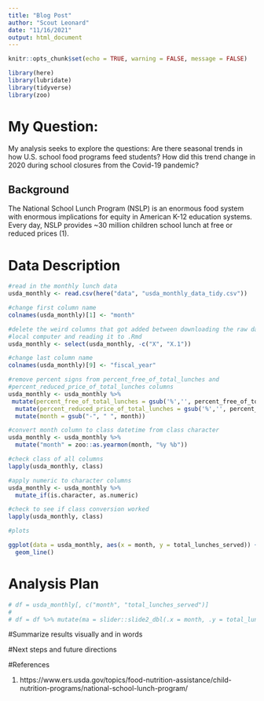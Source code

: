 ```yaml
---
title: "Blog Post"
author: "Scout Leonard"
date: "11/16/2021"
output: html_document
---
```


```r
knitr::opts_chunk$set(echo = TRUE, warning = FALSE, message = FALSE)
```

```r
library(here)
library(lubridate)
library(tidyverse)
library(zoo)
```

# My Question:

My analysis seeks to explore the questions: Are there seasonal trends in how U.S. school food programs feed students? How did this trend change in 2020 during school closures from the Covid-19 pandemic? 

## Background

The National School Lunch Program (NSLP) is an enormous food system with enormous implications for equity in American K-12 education systems. Every day, NSLP provides ~30 million children school lunch at free or reduced prices (1). 

# Data Description

```r
#read in the monthly lunch data 
usda_monthly <- read.csv(here("data", "usda_monthly_data_tidy.csv"))
```

```r
#change first column name 
colnames(usda_monthly)[1] <- "month"

#delete the weird columns that got added between downloading the raw data to my 
#local computer and reading it to .Rmd
usda_monthly <- select(usda_monthly, -c("X", "X.1"))

#change last column name
colnames(usda_monthly)[9] <- "fiscal_year"
```

```r
#remove percent signs from percent_free_of_total_lunches and 
#percent_reduced_price_of_total_lunches columns
usda_monthly <- usda_monthly %>% 
 mutate(percent_free_of_total_lunches = gsub('%','', percent_free_of_total_lunches)) %>% 
  mutate(percent_reduced_price_of_total_lunches = gsub('%','', percent_reduced_price_of_total_lunches)) %>% 
  mutate(month = gsub("-", " ", month))

#convert month column to class datetime from class character
usda_monthly <- usda_monthly %>% 
  mutate("month" = zoo::as.yearmon(month, "%y %b"))
```

```r
#check class of all columns
lapply(usda_monthly, class)

#apply numeric to character columns
usda_monthly <- usda_monthly %>% 
  mutate_if(is.character, as.numeric)

#check to see if class conversion worked 
lapply(usda_monthly, class)
```


```r
#plots 

ggplot(data = usda_monthly, aes(x = month, y = total_lunches_served)) +
  geom_line()
```

# Analysis Plan

```r
# df = usda_monthly[, c("month", "total_lunches_served")]
# 
# df = df %>% mutate(ma = slider::slide2_dbl(.x = month, .y = total_lunches_served, .f = mean, .before = 2, .after = 2, .complete = TRUE)
```


#Summarize results visually and in words

#Next steps and future directions

#References

(1) https://www.ers.usda.gov/topics/food-nutrition-assistance/child-nutrition-programs/national-school-lunch-program/ 
